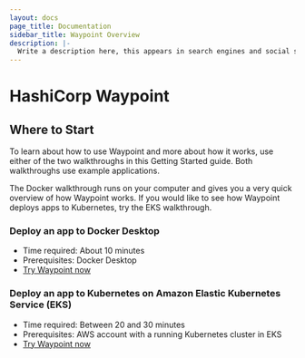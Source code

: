 ```yaml
---
layout: docs
page_title: Documentation
sidebar_title: Waypoint Overview
description: |-
  Write a description here, this appears in search engines and social shares
---
```


# HashiCorp Waypoint

## Where to Start

To learn about how to use Waypoint and more about how it works, use either of the two walkthroughs in this Getting Started guide. Both walkthroughs use example applications.

The Docker walkthrough runs on your computer and gives you a very quick overview of how Waypoint works. If you would like to see how Waypoint deploys apps to Kubernetes, try the EKS walkthrough.

### Deploy an app to Docker Desktop

- Time required: About 10 minutes
- Prerequisites: Docker Desktop
- [Try Waypoint now](/docs/getting-started/docker-example-app)

### Deploy an app to Kubernetes on Amazon Elastic Kubernetes Service (EKS)

- Time required: Between 20 and 30 minutes
- Prerequisites: AWS account with a running Kubernetes cluster in EKS
- [Try Waypoint now](docs/getting-started/k8s-example-app)
